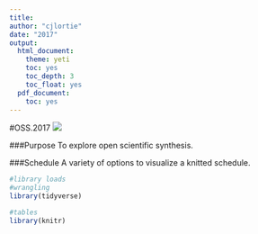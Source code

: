 ```yaml
---
title:
author: "cjlortie"
date: "2017"
output:
  html_document:
    theme: yeti
    toc: yes
    toc_depth: 3
    toc_float: yes
  pdf_document:
    toc: yes
---
```

#OSS.2017
[![](./nceas.png)](http://www.nceas.ucsb.edu)

###Purpose
To explore open scientific synthesis.

###Schedule
A variety of options to visualize a knitted schedule.

```r
#library loads
#wrangling
library(tidyverse)

#tables
library(knitr)

```


